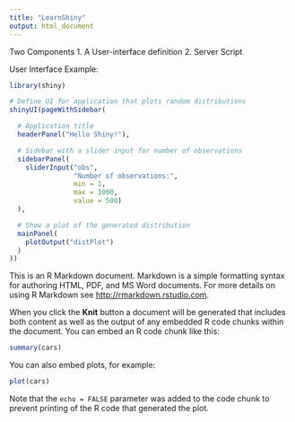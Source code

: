 ```yaml
---
title: "LearnShiny"
output: html_document
---
```


Two Components
  1. A User-interface definition
  2. Server Script
  
User Interface Example: 
```r
library(shiny)

# Define UI for application that plots random distributions 
shinyUI(pageWithSidebar(

  # Application title
  headerPanel("Hello Shiny!"),

  # Sidebar with a slider input for number of observations
  sidebarPanel(
    sliderInput("obs", 
                "Number of observations:", 
                min = 1,
                max = 1000, 
                value = 500)
  ),

  # Show a plot of the generated distribution
  mainPanel(
    plotOutput("distPlot")
  )
))
```


This is an R Markdown document. Markdown is a simple formatting syntax for authoring HTML, PDF, and MS Word documents. For more details on using R Markdown see <http://rmarkdown.rstudio.com>.

When you click the **Knit** button a document will be generated that includes both content as well as the output of any embedded R code chunks within the document. You can embed an R code chunk like this:

```r
summary(cars)
```

You can also embed plots, for example:

```r
plot(cars)
```

Note that the `echo = FALSE` parameter was added to the code chunk to prevent printing of the R code that generated the plot.
